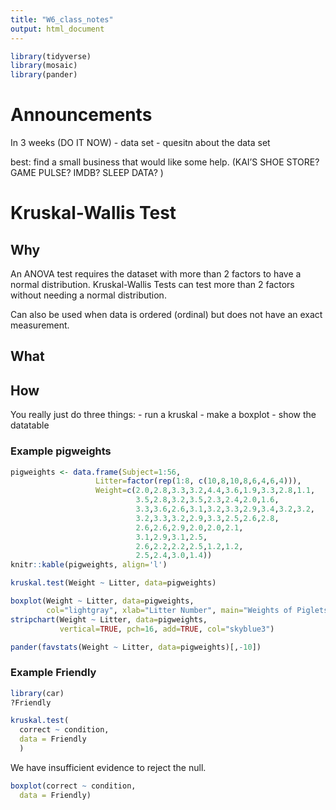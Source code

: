 ```yaml
---
title: "W6_class_notes"
output: html_document
---
```


```r
library(tidyverse)
library(mosaic)
library(pander)
```

# Announcements
In 3 weeks (DO IT NOW)
- data set
- quesitn about the data set

best: find a small business that would like some help.
(KAI'S SHOE STORE? GAME PULSE? IMDB? SLEEP DATA? )

# Kruskal-Wallis Test

## Why
An ANOVA test requires the dataset with more than 2 factors to have a normal distribution. Kruskal-Wallis Tests can test more than 2 factors without needing a normal distribution.

Can also be used when data is ordered (ordinal) but does not have an exact measurement.

## What

## How
You really just do three things:
- run a kruskal
- make a boxplot
- show the datatable

### Example pigweights

```r
pigweights <- data.frame(Subject=1:56,
                   Litter=factor(rep(1:8, c(10,8,10,8,6,4,6,4))),
                   Weight=c(2.0,2.8,3.3,3.2,4.4,3.6,1.9,3.3,2.8,1.1,
                            3.5,2.8,3.2,3.5,2.3,2.4,2.0,1.6,
                            3.3,3.6,2.6,3.1,3.2,3.3,2.9,3.4,3.2,3.2,
                            3.2,3.3,3.2,2.9,3.3,2.5,2.6,2.8,
                            2.6,2.6,2.9,2.0,2.0,2.1,
                            3.1,2.9,3.1,2.5,
                            2.6,2.2,2.2,2.5,1.2,1.2,
                            2.5,2.4,3.0,1.4))
knitr::kable(pigweights, align='l')
```

```r
kruskal.test(Weight ~ Litter, data=pigweights)
```
```r
boxplot(Weight ~ Litter, data=pigweights, 
        col="lightgray", xlab="Litter Number", main="Weights of Piglets for 8 Different Litters from One Mother", ylab="Piglet Weight")
stripchart(Weight ~ Litter, data=pigweights, 
           vertical=TRUE, pch=16, add=TRUE, col="skyblue3")

```
```r
pander(favstats(Weight ~ Litter, data=pigweights)[,-10])
```

### Example Friendly

```r
library(car)
?Friendly
```
```r
kruskal.test(
  correct ~ condition,
  data = Friendly
  )
```
We have insufficient evidence to reject the null.

```r
boxplot(correct ~ condition,
  data = Friendly)
```
```r

```



